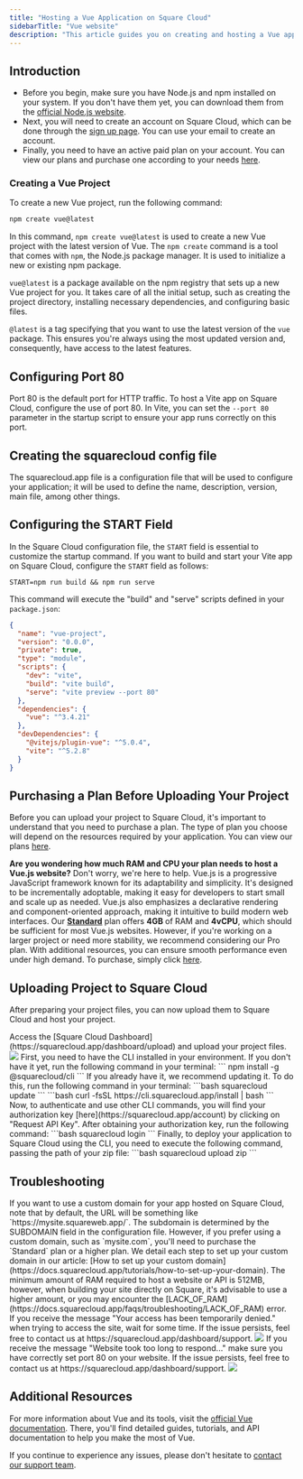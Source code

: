 ```yaml
---
title: "Hosting a Vue Application on Square Cloud"
sidebarTitle: "Vue website"
description: "This article guides you on creating and hosting a Vue app on Square Cloud"
---
```


## Introduction

- Before you begin, make sure you have Node.js and npm installed on your system. If you don't have them yet, you can download them from the [official Node.js website](https://nodejs.org/).
- Next, you will need to create an account on Square Cloud, which can be done through the [sign up page](https://squarecloud.app/signup). You can use your email to create an account.
- Finally, you need to have an active paid plan on your account. You can view our plans and purchase one according to your needs [here](https://squarecloud.app/plans).

### Creating a Vue Project

To create a new Vue project, run the following command:

```bash
npm create vue@latest
```

In this command, `npm create vue@latest` is used to create a new Vue project with the latest version of Vue. The `npm create` command is a tool that comes with `npm`, the Node.js package manager. It is used to initialize a new or existing npm package.

`vue@latest` is a package available on the npm registry that sets up a new Vue project for you. It takes care of all the initial setup, such as creating the project directory, installing necessary dependencies, and configuring basic files.

`@latest` is a tag specifying that you want to use the latest version of the `vue` package. This ensures you're always using the most updated version and, consequently, have access to the latest features.

## Configuring Port 80

Port 80 is the default port for HTTP traffic. To host a Vite app on Square Cloud, configure the use of port 80. In Vite, you can set the `--port 80` parameter in the startup script to ensure your app runs correctly on this port.

## Creating the squarecloud config file

<Card title="Learn about: how to make the configuration file for Square Cloud." icon="link" href="https://docs.squarecloud.app/getting-started/config-file">
The squarecloud.app file is a configuration file that will be used to configure your application; it will be used to define the name, description, version, main file, among other things.
</Card>

## Configuring the START Field

In the Square Cloud configuration file, the `START` field is essential to customize the startup command. If you want to build and start your Vite app on Square Cloud, configure the `START` field as follows:

```app squarecloud.app
START=npm run build && npm run serve
```

This command will execute the "build" and "serve" scripts defined in your `package.json`:

```json package.json
{
  "name": "vue-project",
  "version": "0.0.0",
  "private": true,
  "type": "module",
  "scripts": {
    "dev": "vite",
    "build": "vite build",
    "serve": "vite preview --port 80"
  },
  "dependencies": {
    "vue": "^3.4.21"
  },
  "devDependencies": {
    "@vitejs/plugin-vue": "^5.0.4",
    "vite": "^5.2.8"
  }
}
```
## Purchasing a Plan Before Uploading Your Project

Before you can upload your project to Square Cloud, it's important to understand that you need to purchase a plan. The type of plan you choose will depend on the resources required by your application. You can view our plans [here](https://squarecloud.app/plans).

<Note>**Are you wondering how much RAM and CPU your plan needs to host a Vue.js website?** Don't worry, we're here to help. Vue.js is a progressive JavaScript framework known for its adaptability and simplicity. It's designed to be incrementally adoptable, making it easy for developers to start small and scale up as needed. Vue.js also emphasizes a declarative rendering and component-oriented approach, making it intuitive to build modern web interfaces. Our **[Standard](https://squarecloud.app/pay/standard)** plan offers **4GB** of RAM and **4vCPU**, which should be sufficient for most Vue.js websites. However, if you're working on a larger project or need more stability, we recommend considering our Pro plan. With additional resources, you can ensure smooth performance even under high demand. To purchase, simply click [here](https://squarecloud.app/pay/pro).</Note>

## Uploading Project to Square Cloud

After preparing your project files, you can now upload them to Square Cloud and host your project.

<Tabs>
  <Tab title="Dashboard Upload">
    Access the [Square Cloud
    Dashboard](https://squarecloud.app/dashboard/upload) and upload your project
    files.
    <Frame>
      <img src="/images/uploading.gif" style={{ borderRadius: "0.2rem" }} />
    </Frame>
  </Tab>
  <Tab title="CLI Upload">
    <Steps>
      <Step title="First Step">
        First, you need to have the CLI installed in your environment. If you
        don't have it yet, run the following command in your terminal:
        ```
        npm install -g @squarecloud/cli
        ```
        If you already have it, we recommend updating it. To do this, run the following command in your terminal:
        <Tabs>
          <Tab title="Windows">
            ```bash
            squarecloud update
            ```
          </Tab>
          <Tab title="Linux, macOS, and WSL">
            ```bash
            curl -fsSL https://cli.squarecloud.app/install | bash
            ```
          </Tab>
        </Tabs>
      </Step>
      <Step title="Second Step">
        Now, to authenticate and use other CLI commands, you will find your
        authorization key [here](https://squarecloud.app/account) by clicking on
        "Request API Key". After obtaining your authorization key, run the
        following command: 
        ```bash 
        squarecloud login
        ```
      </Step>
      <Step title="Third Step">
        Finally, to deploy your application to Square Cloud using the CLI, you
        need to execute the following command, passing the path of your zip
        file: 
        ```bash 
        squarecloud upload zip
        ```
      </Step>
    </Steps>
  </Tab>
</Tabs>

## Troubleshooting

<AccordionGroup>
  <Accordion title="Custom Domain" icon="globe" iconType="solid">
    If you want to use a custom domain for your app hosted on Square Cloud, note that by default, the URL will be something like `https://mysite.squareweb.app/`. The subdomain is determined by the SUBDOMAIN field in the configuration file. However, if you prefer using a custom domain, such as `mysite.com`, you'll need to purchase the `Standard` plan or a higher plan. We detail each step to set up your custom domain in our article: [How to set up your custom domain](https://docs.squarecloud.app/tutorials/how-to-set-up-your-domain).
  </Accordion>

  <Accordion title="Minimum RAM Requirements" icon="memory" iconType="solid">
    The minimum amount of RAM required to host a website or API is 512MB, however, when building your site directly on Square, it's advisable to use a higher amount, or you may encounter the [LACK_OF_RAM](https://docs.squarecloud.app/faqs/troubleshooting/LACK_OF_RAM) error.
  </Accordion>

  <Accordion title="Temporarily Denied Access" icon="ban" iconType="solid">
    If you receive the message "Your access has been temporarily denied." when trying to access the site, wait for some time. If the issue persists, feel free to contact us at https://squarecloud.app/dashboard/support.
    <Frame>
      <img src="/images/articles/troubleshooting/temporarily-denied-access.png" style={{ borderRadius: "0.2rem" }} />
    </Frame>
  </Accordion>

  <Accordion title="Website took too long to respond..." icon="clock" iconType="solid">
     If you receive the message "Website took too long to respond..." make sure you have correctly set port 80 on your website. If the issue persists, feel free to contact us at https://squarecloud.app/dashboard/support.
    <Frame>
      <img src="/images/articles/troubleshooting/website-took-too-long-to-respond.png" style={{ borderRadius: "0.2rem" }} />
    </Frame>
  </Accordion>
</AccordionGroup>

## Additional Resources

For more information about Vue and its tools, visit the [official Vue documentation](https://vuejs.org/). There, you'll find detailed guides, tutorials, and API documentation to help you make the most of Vue.

If you continue to experience any issues, please don't hesitate to [contact our support team](/company/support).